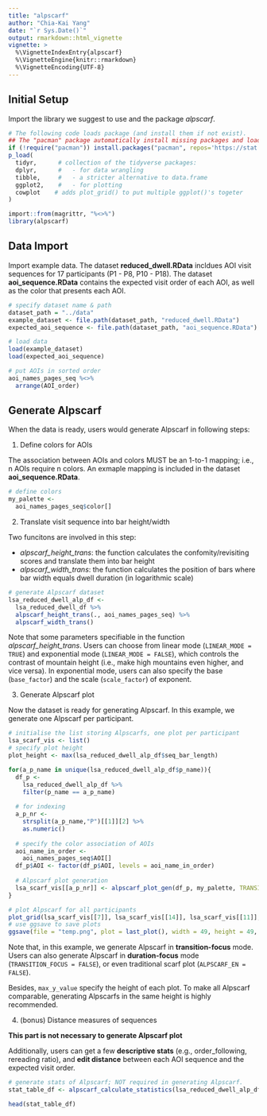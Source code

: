 ```yaml
---
title: "alpscarf"
author: "Chia-Kai Yang"
date: "`r Sys.Date()`"
output: rmarkdown::html_vignette
vignette: >
  %\VignetteIndexEntry{alpscarf}
  %\VignetteEngine{knitr::rmarkdown}
  %\VignetteEncoding{UTF-8}
---
```


## Initial Setup
Import the library we suggest to use and the package _alpscarf_.
```r
# The following code loads package (and install them if not exist).
## The "pacman" package automatically install missing packages and load them
if (!require("pacman")) install.packages("pacman", repos='https://stat.ethz.ch/CRAN/'); library(pacman)
p_load(
  tidyr,      # collection of the tidyverse packages:
  dplyr,      #   - for data wrangling
  tibble,     #   - a stricter alternative to data.frame
  ggplot2,    #   - for plotting
  cowplot    # adds plot_grid() to put multiple ggplot()'s togeter
)

import::from(magrittr, "%<>%")
library(alpscarf)
```

## Data Import
Import example data. The dataset __reduced_dwell.RData__ incldues AOI visit sequences for 17 participants (P1 - P8, P10 - P18). The dataset __aoi_sequence.RData__ contains the expected visit order of each AOI, as well as the color that presents each AOI.
```r
# specify dataset name & path
dataset_path = "../data"
example_dataset <- file.path(dataset_path, "reduced_dwell.RData")
expected_aoi_sequence <- file.path(dataset_path, "aoi_sequence.RData")

# load data  
load(example_dataset)
load(expected_aoi_sequence)

# put AOIs in sorted order
aoi_names_pages_seq %<>%
  arrange(AOI_order)
```

## Generate Alpscarf
When the data is ready, users would generate Alpscarf in following steps:

1. Define colors for AOIs

The association between AOIs and colors MUST be an 1-to-1 mapping; i.e., n AOIs require n colors. An exmaple mapping is included in the dataset __aoi_sequence.RData__.
```r
# define colors
my_palette <- 
  aoi_names_pages_seq$color[]
```

2. Translate visit sequence into bar height/width 

Two funcitons are involved in this step:

  * _alpscarf_height_trans_: the function calculates the confomity/revisiting scores and translate them into bar height
  * _alpscarf_width_trans_: the function calculates the position of bars where bar width equals dwell duration (in logarithmic scale)
```r
# generate Alpscarf dataset
lsa_reduced_dwell_alp_df <- 
  lsa_reduced_dwell_df %>%
  alpscarf_height_trans(., aoi_names_pages_seq) %>%
  alpscarf_width_trans()
```
Note that some parameters specifiable in the function _alpscarf_height_trans_. Users can choose from linear mode (```LINEAR_MODE = TRUE```) and exponential mode (```LINEAR_MODE = FALSE```), which controls the contrast of mountain height (i.e., make high mountains even higher, and vice versa). In exponential mode, users can also specify the base (```base_factor```) and the scale (```scale_factor```) of exponent.

3. Generate Alpscarf plot

Now the dataset is ready for generating Alpscarf. In this example, we generate one Alpscarf per participant.
```r
# initialise the list storing Alpscarfs, one plot per participant
lsa_scarf_vis <- list()
# specify plot height
plot_height <- max(lsa_reduced_dwell_alp_df$seq_bar_length)

for(a_p_name in unique(lsa_reduced_dwell_alp_df$p_name)){
  df_p <-
    lsa_reduced_dwell_alp_df %>%
    filter(p_name == a_p_name) 
  
  # for indexing
  a_p_nr <- 
    strsplit(a_p_name,"P")[[1]][2] %>%
    as.numeric()
  
  # specify the color association of AOIs
  aoi_name_in_order <- 
    aoi_names_pages_seq$AOI[]
  df_p$AOI <- factor(df_p$AOI, levels = aoi_name_in_order)
  
  # Alpscarf plot generation
  lsa_scarf_vis[[a_p_nr]] <- alpscarf_plot_gen(df_p, my_palette, TRANSITION_FOCUS = TRUE, ALPSCARF_EN = TRUE,  max_y_value = plot_height, TITLE_EN = FALSE)
}

# plot Alpscarf for all participants
plot_grid(lsa_scarf_vis[[7]], lsa_scarf_vis[[14]], lsa_scarf_vis[[11]], lsa_scarf_vis[[17]], lsa_scarf_vis[[15]], lsa_scarf_vis[[5]], lsa_scarf_vis[[1]], lsa_scarf_vis[[13]], lsa_scarf_vis[[16]], lsa_scarf_vis[[6]], lsa_scarf_vis[[4]], lsa_scarf_vis[[10]], lsa_scarf_vis[[12]], lsa_scarf_vis[[2]], lsa_scarf_vis[[3]], lsa_scarf_vis[[18]], lsa_scarf_vis[[8]], align = "hv", ncol = 2)
# use ggsave to save plots
ggsave(file = "temp.png", plot = last_plot(), width = 49, height = 49, device = "png", bg = "transparent")
```
Note that, in this example, we generate Alpscarf in __transition-focus__ mode. Users can also generate Alpscarf in __duration-focus__ mode (```TRANSITION_FOCUS = FALSE```), or even traditional scarf plot (```ALPSCARF_EN = FALSE```).

Besides, ```max_y_value``` specify the height of each plot. To make all Alpscarf comparable, generating Alpscarfs in the same height is highly recommended.


4. (bonus) Distance measures of sequences

__This part is not necessary to generate Alpscarf plot__

Additionally, users can get a few __descriptive stats__ (e.g., order_following, rereading ratio), and __edit distance__ between each AOI sequence and the expected visit order. 
```r
# generate stats of Alpscarf; NOT required in generating Alpscarf.
stat_table_df <- alpscarf_calculate_statistics(lsa_reduced_dwell_alp_df, aoi_names_pages_seq)

head(stat_table_df)
```
